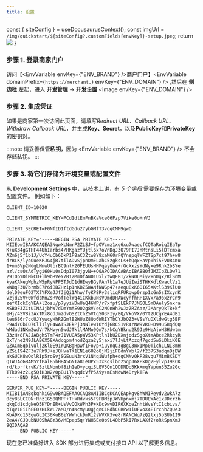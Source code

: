 ```yaml
---
title: 设置
---
```



  const { siteConfig } = useDocusaurusContext();
  const imgUrl = `/img/quickstart/${siteConfig?.customFields[envKey]}-setup.jpeg`;
  return <img src={imgUrl} />
}

### 步骤 1. 登录商家门户
访问【<EnvVariable envKey={"ENV_BRAND"} />商户门户】<EnvVariable domainPrefix={`https://merchant.`} envKey={"ENV_DOMAIN"} /> ,然后在 **侧边栏** 左起，进入 **开发管理** -> **开发设置**
<Image envKey={"ENV_DOMAIN"} />

### 步骤 2. 生成凭证
如果是商家第一次访问此页面，请填写*Redirect URL、Callback URL、Withdraw Callback URL*，并生成**Key、Secret**，以及**PublicKey**和**PrivateKey**的密钥对。

:::note
请妥善保管**私钥**，因为 <EnvVariable envKey={"ENV_BRAND"} /> 不会存储私钥。
:::

### 步骤 3. 将它们存储为环境变量或配置文件

从 **Development Settings** 中，从技术上讲，有 *5 个字段* 需要保存为环境变量或配置文件。 例如如下：

```
CLIENT_ID=10020

CLIENT_SYMMETRIC_KEY=PCd1dlEmFnBXaVce06Pzp7Vike0oHnVJ

CLIENT_SECRET=F0NfID1ftdGdu27ybGMfT3vqqCMM9gwO

PRIVATE_KEY="-----BEGIN RSA PRIVATE KEY-----
MIIEowIBAAKCAQEA3NgwXcNmrP2ZLSJ+fpOVcmz1xg6xu7waecfCQTaRoigIEaTp
K+uX34gGTHF44UhIarbs4/HKgazYUjtl6x7oVnDqJ3Q79PI7JnMtnsLi5lDTcmxa
AZm6j5f1b1J/UcY4uCb6DkP1P8aC3Ztw8Y9xaM60rFQYnspqlWFZTSp7ct97h+w8
drBLK/lyoOueKPJG4jR7tilADvSjpnDmELahC5zgksLs+bQqxHaVp0hi5FVU84Ku
1+nm5Vp2NdgLMnwUlbrBC9nlH20PEUUsHHFqayOwe+rGcXxzsYdNyxe9Rnk2bSYe
azl/csOsAdTygi60Hu0sDdpI073jgvN++Q0APQIDAQABAoIBABBOfJMZIpZLOw71
29IOpYDiMkCU+lh9bRVeY7B12MmDfAW01Uxl/twQEBT/ZkNOLMiyZ+n0gx/RlSnM
kyaKAkegWphzW5pRyNPP5TJdO1dHEwyBGyFAn7b1a7eJUiIwiSTHKKdlKwaclVz1
xWBqF3U7brmbE7P6iBBZHzip1nKBZ5WANfNWGp47+aequ8xK6OI65XKtlS39KlUO
delD9euFO2TXlYFXeJJfJjQi1Ahw/fyKP8Ry3sliqRFURgwp0rzp1cGn5sIXcynK
vzjdZ5V+0WfdsMnZsRVofTelWq4iCKkbuNsVQmdDHAWcynfhRP1XVx/a9oxzrCn9
zefXIokCgYEA+l2osu/p7yyiVDwUaQ46WP/r7xfpfSLEkP7JMGOLSmDAelySnxra
XSBOF3ZCtUINAJjbhW7dDmYmAE902g8V/eC2NQnHh2wJzZRZAaz/JMAryQkT8+kf
eHj/4SVBi3AxTMx8cdJm2dvGSZtChZ5VtqS03FIy/BQ/VkoVX/0Yt2UCgYEA4dB1
leu6S6r7ccUJYywcyHhRZGmlB2WUuZ8Qo6WRIYTbCYJbOZ3+VSsYuDXldwGtg5BF
P9AdYObIO7Cll1lyE4wATSJEkPj3NNlewIOYdjGRCS1vR4rNW9VR0HD99u5BqdQQ
WMdad1NKm2wdVr7kMvyn5wdJTkllMAMo9Qm7s/kCgYBknu2k9Jz9HeAjoH3Hdwtm
J3zH+8FAJJABghSTmP4rJ1VUGA5pWV53XPtlnIbU2DXnjodzSgoXtmABce2RkcyR
2xT/ne2N9JLAB6X58XAdcgpm4nodZgza2y5jaxi7lJyLtAczq47gcd5wSLDkiK0E
GZACmBqbivulj2Kl0E91rQKBgHpwfIFoyp+iuynqC3gBgC3Wx1Mp0TichLLNI8mH
yZSiI94ZF3u7Rh9J+eJQHvaTK1EN1e6O2o8jM2jiFDdnYWpl2/f237S3udqnDjBW
akGUCK8wOolRIp5roSvjSGEuuN3rxV1N4qiWufph+dqCMNvQkP28vqu7MimBXSDY
QTWJAoGBAMSYfPal85hHBA5GNIa81eUPx53xKqslbn2SqpJ6XPkDg2FylvpJ9KCK
rd/kprfkrvK/SztLNonbf8ih1eD+ycqiSLEV5Qn1QDDNDo5Kk+mqYVpun35Zu2Gc
TTk094z2Lg5QiH3W2/0pBU1TNqqdcVfP5A9y+mEsNdwN4DrykTFA
-----END RSA PRIVATE KEY-----"

SERVER_PUB_KEY="-----BEGIN PUBLIC KEY-----
MIIBIjANBgkqhkiG9w0BAQEFAAOCAQ8AMIIBCgKCAQEApkgv8hWMIReydv2wkA7z
0cy8SLCCDN+Rnz1G50QMPF+THkRdvks5F9FBMzpJWVHpnxmj7TDUEWAc1xJDcr3b
qkqId1cdgNeQ5KYDnER+UsVvQOkWPh3P+kDc9wvDIR6XKqeZnhtWvsYtI1cbivs/
bTqV18iIhEE0zHLkWL7aMO/n4KcMyu0gjqnC1RdhCGRPw1iUFvoX4EIrcnhZQUe3
KbA9Ko15EgwGLIC36KuB6iYWWnck9mRi2sWVXK3ve8rRANCWq7zQ2lxj5bSUb1I9
2eA4/GJQubNU0ShA8Y36/MEpep5q+YNHSEe0b9L4ObP5kI7RxLAXf2+oRkSpnXmJ
9QIDAQAB
-----END PUBLIC KEY-----"
```


现在您已准备好进入 SDK 部分进行集成或支付接口 API 以了解更多信息。